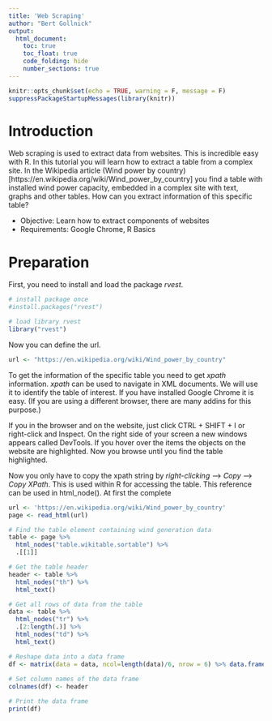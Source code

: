 ```yaml
---
title: 'Web Scraping'
author: "Bert Gollnick"
output: 
  html_document:
    toc: true
    toc_float: true
    code_folding: hide
    number_sections: true
---
```


```r
knitr::opts_chunk$set(echo = TRUE, warning = F, message = F)
suppressPackageStartupMessages(library(knitr))
```

# Introduction

Web scraping is used to extract data from websites. This is incredible easy with R. In this tutorial you will learn how to extract a table from a complex site. In the Wikipedia article (Wind power by country)[https://en.wikipedia.org/wiki/Wind_power_by_country] you find a table with installed wind power capacity, embedded in a complex site with text, graphs and other tables. How can you extract information of this specific table? 

* Objective: Learn how to extract components of websites
* Requirements: Google Chrome, R Basics

# Preparation

First, you need to install and load the package _rvest_.

```r
# install package once
#install.packages("rvest")

# load library rvest
library("rvest")
```

Now you can define the url.
```r
url <- "https://en.wikipedia.org/wiki/Wind_power_by_country"
```

To get the information of the specific table you need to get _xpath_ information. _xpath_ can be used to navigate in XML documents. We will use it to identify the table of interest. If you have installed Google Chrome it is easy. (If you are using a different browser, there are many addins for this purpose.)

If you in the browser and on the website, just click CTRL + SHIFT + I or right-click and Inspect. On the right side of your screen a new windows appears called DevTools. If you hover over the items the objects on the website are highlighted. Now you browse until you find the table highlighted. 

Now you only have to copy the xpath string by _right-clicking_ --> _Copy_ --> _Copy XPath_. This is used within R for accessing the table. This reference can be used in html_node(). At first the complete



```r
url <- 'https://en.wikipedia.org/wiki/Wind_power_by_country'
page <- read_html(url)

# Find the table element containing wind generation data 
table <- page %>% 
  html_nodes("table.wikitable.sortable") %>%
  .[[1]]

# Get the table header
header <- table %>%
  html_nodes("th") %>%
  html_text()

# Get all rows of data from the table
data <- table %>%
  html_nodes("tr") %>%
  .[2:length(.)] %>%
  html_nodes("td") %>%
  html_text()

# Reshape data into a data frame
df <- matrix(data = data, ncol=length(data)/6, nrow = 6) %>% data.frame() %>% t() %>% data.frame()
  
# Set column names of the data frame
colnames(df) <- header

# Print the data frame
print(df)
```

